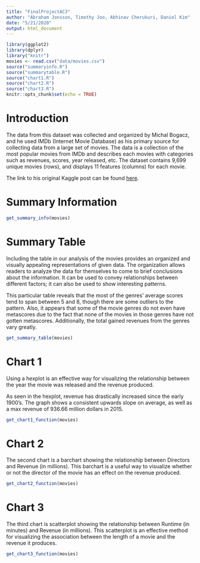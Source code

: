 ```yaml
---
title: "FinalProjectAC3"
author: "Abraham Jonsson, Timothy Joo, Abhinav Cherukuri, Daniel Kim"
date: "5/21/2020"
output: html_document
---
```


```r
library(ggplot2)
library(dplyr)
library("knitr")
movies <- read.csv("data/movies.csv")
source("summaryinfo.R")
source("summarytable.R")
source("chart1.R")
source("chart2.R")
source("chart3.R")
knitr::opts_chunk$set(echo = TRUE)
```

# Introduction

The data from this dataset was collected and organized by Michal Bogacz, and he used IMDb (Internet Movie Database) as his primary source for collecting data from a large set of movies. The data is a collection of the most popular movies from IMDb and describes each movies with categories such as revenues, scores, year released, etc. The dataset contains 9,699 unique movies (rows), and displays 11 features (columns) for each movie.

The link to his original Kaggle post can be found [here](https://www.kaggle.com/michau96/are-
popular-movies-good/data).

# Summary Information
```r
get_summary_info(movies)
```

# Summary Table
Including the table in our analysis of the movies provides an organized and visually appealing representations of given data. The organization allows readers to analyze the data for themselves to come to brief conclusions about the information. It can be used to convey relationships between different factors; it can also be used to show interesting patterns.

This particular table reveals that the most of the genres' average scores tend to span between 5 and 8, though there are some outliers to the pattern. Also, it appears that some of the movie genres do not even have metascores due to the fact that none of the movies in those genres have not gotten metascores. Additionally, the total gained revenues from the genres vary greatly.

```r
get_summary_table(movies)
```

# Chart 1
Using a hexplot is an effective way for visualizing the relationship between the year the movie was released and the revenue produced.

As seen in the hexplot, revenue has drastically increased since the early 1900's. The graph shows a consistent upwards slope on average, as well as a max revenue of 936.66 million dollars in 2015.

```r
get_chart1_function(movies)
```

# Chart 2
The second chart is a barchart showing the relationship between Directors and Revenue (in millions). This barchart is a useful way to visualize whether or not the director of the movie has an effect on the revenue produced.

```r
get_chart2_function(movies)
```

# Chart 3
The third chart is scatterplot showing the relationship between Runtime (in minutes) and Revenue (in millions). This scatterplot is an effective method for visualizing the association between the length of a movie and the revenue it produces.

```r
get_chart3_function(movies)
```
